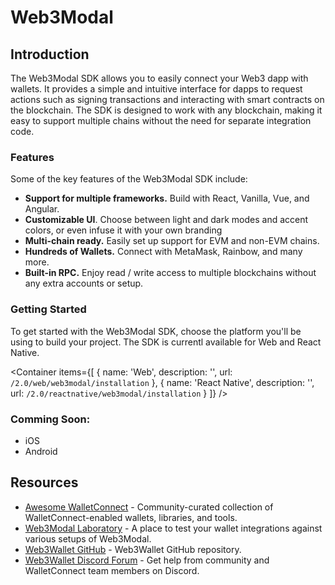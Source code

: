 
# Web3Modal

## Introduction

The Web3Modal SDK allows you to easily connect your Web3 dapp with wallets. It provides a simple and intuitive interface for dapps to request actions such as signing transactions and interacting with smart contracts on the blockchain. The SDK is designed to work with any blockchain, making it easy to support multiple chains without the need for separate integration code.

### Features

Some of the key features of the Web3Modal SDK include:

- **Support for multiple frameworks.** Build with React, Vanilla, Vue, and Angular.
- **Customizable UI**. Choose between light and dark modes and accent colors, or even infuse it with your own branding
- **Multi-chain ready.** Easily set up support for EVM and non-EVM chains.
- **Hundreds of Wallets.** Connect with MetaMask, Rainbow, and many more.
- **Built-in RPC.** Enjoy read / write access to multiple blockchains without any extra accounts or setup.

### Getting Started

To get started with the Web3Modal SDK, choose the platform you'll be using to build your project. The SDK is currentl available for Web and React Native.

<Container
  items={[
    {
      name: 'Web',
      description: '',
      url: `/2.0/web/web3modal/installation`
    },
    {
      name: 'React Native',
      description: '',
      url: `/2.0/reactnative/web3modal/installation`
    }
  ]}
/>

### Comming Soon:

- iOS
- Android

## Resources

- [Awesome WalletConnect](https://github.com/WalletConnect/awesome-walletconnect) - Community-curated collection of WalletConnect-enabled wallets, libraries, and tools.
- [Web3Modal Laboratory](https://lab.web3modal.com) - A place to test your wallet integrations against various setups of Web3Modal.
- [Web3Wallet GitHub](https://github.com/WalletConnect/walletconnect-monorepo/tree/v2.0/packages/web3wallet) - Web3Wallet GitHub repository.
- [Web3Wallet Discord Forum](https://discord.com/channels/492410046307631105/1068626962374991993) - Get help from community and WalletConnect team members on Discord.
